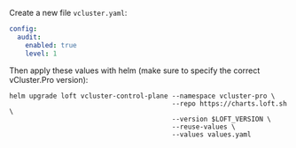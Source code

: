 Create a new file `vcluster.yaml`:

```yaml
config:
  audit:
    enabled: true
    level: 1
```

Then apply these values with helm (make sure to specify the correct vCluster.Pro version):

```
helm upgrade loft vcluster-control-plane --namespace vcluster-pro \
                                         --repo https://charts.loft.sh \
                                         --version $LOFT_VERSION \
                                         --reuse-values \
                                         --values values.yaml
```
